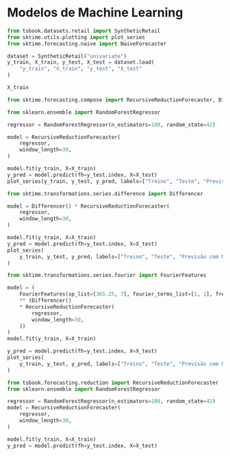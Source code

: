 # Modelos de Machine Learning

```python
from tsbook.datasets.retail import SyntheticRetail
from sktime.utils.plotting import plot_series
from sktime.forecasting.naive import NaiveForecaster

dataset = SyntheticRetail("univariate")
y_train, X_train, y_test, X_test = dataset.load(
    "y_train", "X_train", "y_test", "X_test"
)

X_train
```


```python
from sktime.forecasting.compose import RecursiveReductionForecaster, DirectReductionForecaster

from sklearn.ensemble import RandomForestRegressor

regressor = RandomForestRegressor(n_estimators=100, random_state=42)

model = RecursiveReductionForecaster(
    regressor,
    window_length=30,
)

model.fit(y_train, X=X_train)
y_pred = model.predict(fh=y_test.index, X=X_test)
plot_series(y_train, y_test, y_pred, labels=["Treino", "Teste", "Previsão com ML"])

```


```python
from sktime.transformations.series.difference import Differencer

model = Differencer() * RecursiveReductionForecaster(
    regressor,
    window_length=30,
)

model.fit(y_train, X=X_train)
y_pred = model.predict(fh=y_test.index, X=X_test)
plot_series(
    y_train, y_test, y_pred, labels=["Treino", "Teste", "Previsão com ML + Diferença"]
)

```

```python
from sktime.transformations.series.fourier import FourierFeatures

model = (
    FourierFeatures(sp_list=[365.25, 7], fourier_terms_list=[1, 1], freq="D")
    ** (Differencer()
    * RecursiveReductionForecaster(
        regressor,
        window_length=30,
    ))
)
model.fit(y_train, X=X_train)

```


```python
y_pred = model.predict(fh=y_test.index, X=X_test)
plot_series(
    y_train, y_test, y_pred, labels=["Treino", "Teste", "Previsão com ML + Diferença"]
)
```

```python
from tsbook.forecasting.reduction import RecursiveReductionForecaster
from sklearn.ensemble import RandomForestRegressor

regressor = RandomForestRegressor(n_estimators=100, random_state=42)
model = RecursiveReductionForecaster(
    regressor,
    window_length=30,
)

model.fit(y_train, X=X_train)
y_pred = model.predict(fh=y_test.index, X=X_test)
```
